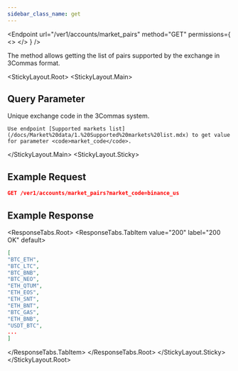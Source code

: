 ```yaml
---
sidebar_class_name: get
---
```


<Endpoint
  url="/ver1/accounts/market_pairs"
  method="GET"
  permissions={
    <>
      <Permission title="Permission" description="NONE" />
      <Permission title="Security" description="NONE" />
    </>
  }
/>

The method allows getting the list of pairs supported by the exchange in 3Commas format.

<StickyLayout.Root>
   <StickyLayout.Main>

## Query Parameter

<ApiParam name='market_code' type='integer' id="market_code" required>
    Unique exchange code in the 3Commas system.
    
    Use endpoint [Supported markets list](/docs/Market%20data/1.%20Supported%20markets%20list.mdx) to get value for parameter <code>market_code</code>.
</ApiParam>

</StickyLayout.Main>
   <StickyLayout.Sticky>
   
## Example Request

```json
GET /ver1/accounts/market_pairs?market_code=binance_us
```

## Example Response
<ResponseTabs.Root>
      <ResponseTabs.TabItem value="200" label="200 OK" default>

```json
[
"BTC_ETH",
"BTC_LTC",
"BTC_BNB",
"BTC_NEO",
"ETH_QTUM",
"ETH_EOS",
"ETH_SNT",
"ETH_BNT",
"BTC_GAS",
"ETH_BNB",
"USDT_BTC",
...
]
```
   </ResponseTabs.TabItem>
  </ResponseTabs.Root>
</StickyLayout.Sticky>
</StickyLayout.Root>
